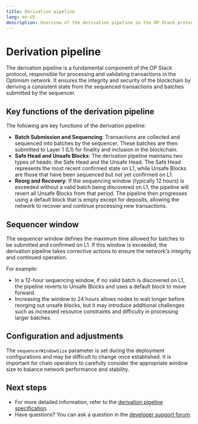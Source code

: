 ```yaml
---
title: Derivation pipeline
lang: en-US
description: Overview of the derivation pipeline in the OP Stack protocol.
---
```


# Derivation pipeline

The derivation pipeline is a fundamental component of the OP Stack protocol, responsible for processing and validating transactions in the Optimism network. It ensures the integrity and security of the blockchain by deriving a consistent state from the sequenced transactions and batches submitted by the sequencer.

## Key functions of the derivation pipeline

The following are key functions of the derivation pipeline:

*   **Batch Submission and Sequencing**: Transactions are collected and sequenced into batches by the sequencer. These batches are then submitted to Layer 1 (L1) for finality and inclusion in the blockchain.
*   **Safe Head and Unsafe Blocks**: The derivation pipeline maintains two types of heads: the Safe Head and the Unsafe Head. The Safe Head represents the most recent confirmed state on L1, while Unsafe Blocks are those that have been sequenced but not yet confirmed on L1.
*   **Reorg and Recovery**: If the sequencing window (typically 12 hours) is exceeded without a valid batch being discovered on L1, the pipeline will revert all Unsafe Blocks from that period. The pipeline then progresses using a default block that is empty except for deposits, allowing the network to recover and continue processing new transactions.

## Sequencer window

The sequencer window defines the maximum time allowed for batches to be submitted and confirmed on L1. If this window is exceeded, the derivation pipeline takes corrective actions to ensure the network's integrity and continued operation.

For example:

*   In a 12-hour sequencing window, if no valid batch is discovered on L1, the pipeline reverts to Unsafe Blocks and uses a default block to move forward.
*   Increasing the window to 24 hours allows nodes to wait longer before reorging out unsafe blocks, but it may introduce additional challenges such as increased resource constraints and difficulty in processing larger batches.

## Configuration and adjustments

The `sequencerWindowSize` parameter is set during the deployment configurations and may be difficult to change once established. It is important for chain operators to carefully consider the appropriate window size to balance network performance and stability.

## Next steps

*   For more detailed information, refer to the [derivation pipeline specification](https://specs.optimism.io/protocol/derivation.html).
*   Have questions? You can ask a question in the [developer support forum](https://github.com/ethereum-optimism/developers/discussions).
